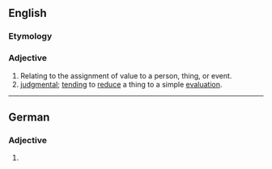 {{also|évaluative}}
==English==

===Etymology===
{{suffix|evaluate|ive|lang=en}}

===Adjective===
{{en-adj}}

# Relating to the assignment of value to a person, thing, or event.
# [[judgmental]]; [[tending]] to [[reduce]] a thing to a simple [[evaluation]].

----

==German==

===Adjective===
{{head|de|adjective form}}

# {{inflected form of|evaluativ|lang=de}}